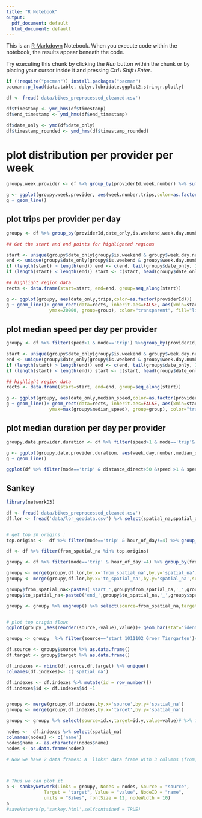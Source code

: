 ```yaml
---
title: "R Notebook"
output:
  pdf_document: default
  html_document: default
---
```


This is an [R Markdown](http://rmarkdown.rstudio.com) Notebook. When you execute code within the notebook, the results appear beneath the code. 

Try executing this chunk by clicking the *Run* button within the chunk or by placing your cursor inside it and pressing *Ctrl+Shift+Enter*. 

```r

if (!require("pacman")) install.packages("pacman")
pacman::p_load(data.table, dplyr,lubridate,ggplot2,stringr,plotly)

```

```r
df <- fread('data/bikes_preprocessed_cleaned.csv')

df$timestamp <- ymd_hms(df$timestamp)
df$end_timestamp <- ymd_hms(df$end_timestamp)

df$date_only <- ymd(df$date_only)
df$timestamp_rounded <- ymd_hms(df$timestamp_rounded)


```

# plot distribution per provider per week
```r
groupy.week.provider <- df %>% group_by(providerId,week.number) %>% summarise(trips=n())

g <- ggplot(groupy.week.provider, aes(week.number,trips,color=as.factor(providerId)))
g + geom_line()
```
## plot trips per provider per day
```r
groupy <- df %>% group_by(providerId,date_only,is.weekend,week.day.number) %>% summarise(trips=n()) %>% arrange(date_only)

## Get the start and end points for highlighted regions

start <- unique(groupy$date_only[groupy$is.weekend & groupy$week.day.number==7])
end <- unique(groupy$date_only[groupy$is.weekend & groupy$week.day.number==1])
if (length(start) > length(end)) end <- c(end, tail(groupy$date_only, 1))
if (length(start) < length(end)) start <- c(start, head(groupy$date_only, 1))

## highlight region data
rects <- data.frame(start=start, end=end, group=seq_along(start))

g <- ggplot(groupy, aes(date_only,trips,color=as.factor(providerId)))
g + geom_line()+ geom_rect(data=rects, inherit.aes=FALSE, aes(xmin=start, xmax=end, ymin=0,
                ymax=20000, group=group), color="transparent", fill="lightgreen", alpha=0.3)
```
## plot median speed per day per provider
```r
groupy <- df %>% filter(speed>1 & mode=='trip') %>%group_by(providerId,date_only,week.day.number,is.weekend) %>% summarise(median_speed=median(speed))

start <- unique(groupy$date_only[groupy$is.weekend & groupy$week.day.number==7])
end <- unique(groupy$date_only[groupy$is.weekend & groupy$week.day.number==1])
if (length(start) > length(end)) end <- c(end, tail(groupy$date_only, 1))
if (length(start) < length(end)) start <- c(start, head(groupy$date_only, 1))

## highlight region data
rects <- data.frame(start=start, end=end, group=seq_along(start))

g <- ggplot(groupy, aes(date_only,median_speed,color=as.factor(providerId)))
g + geom_line()+ geom_rect(data=rects, inherit.aes=FALSE, aes(xmin=start, xmax=end, ymin=0,
                ymax=max(groupy$median_speed), group=group), color="transparent", fill="lightgreen", alpha=0.3)
```
## plot median duration per day per provider
```r
groupy.date.provider.duration <- df %>% filter(speed>1 & mode=='trip'& duration_minutes<50) %>%group_by(providerId,week.day.number) %>% summarise(median_duration=median(duration_minutes))

g <- ggplot(groupy.date.provider.duration, aes(week.day.number,median_duration,color=as.factor(providerId)))
g + geom_line()
```

```r
ggplot(df %>% filter(mode=='trip' & distance_direct>50 &speed >1 & speed<30 & duration_minutes<60),aes(distance_direct/1000, fill=as.factor(providerId)))+ geom_histogram(bins = 300,alpha=.5)+ facet_wrap(.~week.number)
```


## Sankey
```r
library(networkD3)

df <- fread('data/bikes_preprocessed_cleaned.csv')
df.lor <- fread('data/lor_geodata.csv') %>% select(spatial_na,spatial_al)


# get top 20 origins :
top.origins <-  df %>% filter(mode=='trip' & hour_of_day!=4) %>% group_by(from_spatial_na) %>% summarise(total=n()) %>% top_n(20,total) %>% pull(from_spatial_na)

df <- df %>% filter(from_spatial_na %in% top.origins)

groupy <- df %>% filter(mode=='trip' & hour_of_day!=4) %>% group_by(from_spatial_na,to_spatial_na) %>% summarise(total=n())

groupy <- merge(groupy,df.lor,by.x='from_spatial_na',by.y='spatial_na',suffixes = c('','_from'))
groupy <- merge(groupy,df.lor,by.x='to_spatial_na',by.y='spatial_na',suffixes = c('','_to'))

groupy$from_spatial_na<-paste0('start_',groupy$from_spatial_na,'_',groupy$spatial_al)
groupy$to_spatial_na<-paste0('end_',groupy$to_spatial_na,'_',groupy$spatial_al_to)

groupy <- groupy %>% ungroup() %>% select(source=from_spatial_na,target=to_spatial_na,value=total)%>% as.data.frame(.)


# plot top origin flows
ggplot(groupy ,aes(reorder(source,-value),value))+ geom_bar(stat='identity')+theme(axis.text.x = element_text(angle = 90, hjust = 1))

groupy <- groupy  %>% filter(source=='start_1011102_Groer Tiergarten')#%>% filter(value>1000)

df.source <- groupy$source %>% as.data.frame()
df.target <- groupy$target %>% as.data.frame()

df.indexes <- rbind(df.source,df.target) %>% unique()
colnames(df.indexes)<- c('spatial_na')

df.indexes <- df.indexes %>% mutate(id = row_number()) 
df.indexes$id <- df.indexes$id -1


groupy <- merge(groupy,df.indexes,by.x='source',by.y='spatial_na')
groupy <- merge(groupy,df.indexes,by.x='target',by.y='spatial_na')

groupy <- groupy %>% select(source=id.x,target=id.y,value=value)# %>% filter(target>0)

nodes <-  df.indexes %>% select(spatial_na)
colnames(nodes) <- c('name')
nodes$name <- as.character(nodes$name)
nodes <- as.data.frame(nodes)

# Now we have 2 data frames: a 'links' data frame with 3 columns (from, to, value), and a 'nodes' data frame that gives the name of each node.


 
# Thus we can plot it
p <- sankeyNetwork(Links = groupy, Nodes = nodes, Source = "source",
              Target = "target", Value = "value", NodeID = "name",
              units = "Bikes", fontSize = 12, nodeWidth = 10)
p
#saveNetwork(p,'sankey.html',selfcontained = TRUE)

```

```r

```

